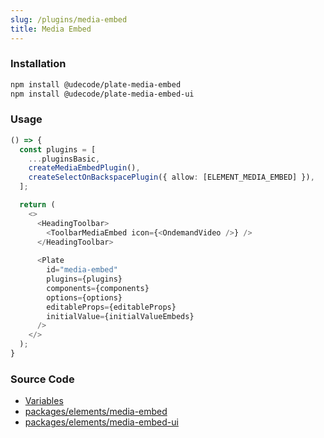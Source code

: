 ```yaml
---
slug: /plugins/media-embed
title: Media Embed
---
```


### Installation

```bash npm2yarn
npm install @udecode/plate-media-embed
npm install @udecode/plate-media-embed-ui
```

### Usage

```ts live
() => {
  const plugins = [
    ...pluginsBasic,
    createMediaEmbedPlugin(),
    createSelectOnBackspacePlugin({ allow: [ELEMENT_MEDIA_EMBED] }),
  ];

  return (
    <>
      <HeadingToolbar>
        <ToolbarMediaEmbed icon={<OndemandVideo />} />
      </HeadingToolbar>
   
      <Plate
        id="media-embed"
        plugins={plugins}
        components={components}
        options={options}
        editableProps={editableProps}
        initialValue={initialValueEmbeds}
      />
    </>
  );
}
```

### Source Code

- [Variables](https://github.com/udecode/plate/blob/main/docs/src/live/live.tsx)
- [packages/elements/media-embed](https://github.com/udecode/plate/tree/main/packages/elements/media-embed/src)
- [packages/elements/media-embed-ui](https://github.com/udecode/plate/tree/main/packages/elements/media-embed-ui/src)
